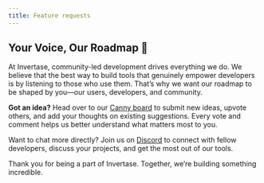 ```yaml
---
title: Feature requests
---
```


## **Your Voice, Our Roadmap** 🌟

At Invertase, community-led development drives everything we do. We believe that the best way to build tools that genuinely empower developers is by listening to those who use them. That’s why we want our roadmap to be shaped by you—our users, developers, and community.

**Got an idea?** Head over to our [Canny board](https://invertase.canny.io/globe) to submit new ideas, upvote others, and add your thoughts on existing suggestions. Every vote and comment helps us better understand what matters most to you.

Want to chat more directly? Join us on [Discord](https://invertase.link/globe-discord) to connect with fellow developers, discuss your projects, and get the most out of our tools.

Thank you for being a part of Invertase. Together, we’re building something incredible.
